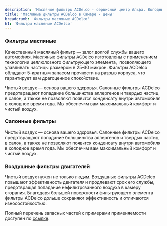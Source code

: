```yaml
---
description: 'Масляные фильтры ACDelco - сервисный центр Альфа. Выгодные цены, в наличии, высокое качество работы, официальный автосервис General Motors в Самаре.'
title: 'Масляные фильтры ACDelco в Самаре - цены'
breadcrumb: 'Фильтры масляные ACDelco'
h1: 'Фильтры масляные ACDelco'
---
```


<h3>Фильтры масляные</h3>
<p>Качественный масляный фильтр &mdash; залог долгой службы вашего автомобиля.  Масляные фильтры ACDelco изготовлены с применением технологии целлюлозного фильтрующего элемента,  позволяющего улавливать частицы размером в 25&ndash;30 микрон. Фильтры ACDelco обладают 5-кратным запасом прочности на разрыв корпуса, что гарантирует вам драгоценное спокойствие.</p>
<p>Чистый воздух — основа вашего здоровья. Салонные фильтры ACDelco предотвращают попадание большинства аллергенов и твердых частиц в салон, а также не позволяют появится конденсату внутри автомобиля в холодное время года. Мы обеспечим вам максимальный комфорт и чистый воздух.</p>

<h3>Салонные фильтры</h3>
<p>Чистый воздух — основа вашего здоровья. Салонные фильтры ACDelco предотвращают попадание большинства аллергенов и твердых частиц в салон, а также не позволяют появится конденсату внутри автомобиля в холодное время года. Мы обеспечим вам максимальный комфорт и чистый воздух.</p>

<h3>Воздушные фильтры двигателей</h3>
<p>
  Чистый воздух нужен не только людям. Воздушные фильтры ACDelco повышают эффективность двигателя и продлевают срок его службы,
  предотвращая попадание нефильтрованного воздуха в камеру сгорания. Благодаря большей поверхности фильтрующего элемента фильтры
  ACDelco дольше сохраняют эффективность и отличаются износостойкостью.
</p>
<p>Полный перечень запасных частей с примерами применяемости доступен по <a href="/files/autoservice/acdelco/filters/2018-ACDelco-filtres-brohure.pdf" target="_blank" >ссылке</a>.</p>